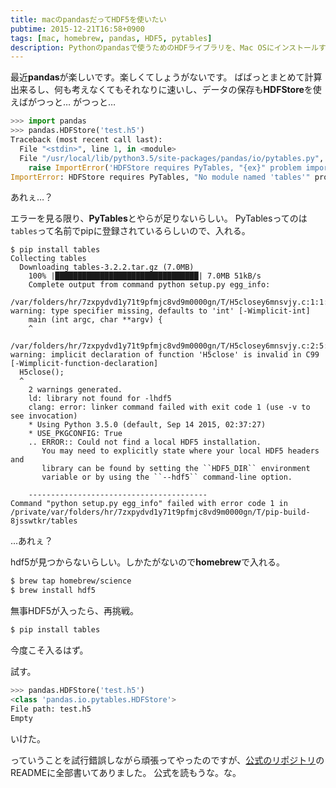 ```yaml
---
title: macのpandasだってHDF5を使いたい
pubtime: 2015-12-21T16:58+0900
tags: [mac, homebrew, pandas, HDF5, pytables]
description: Pythonのpandasで使うためのHDFライブラリを、Mac OSにインストールするための方法です。
---
```


最近**pandas**が楽しいです。楽しくてしょうがないです。
ばばっとまとめて計算出来るし、何も考えなくてもそれなりに速いし、データの保存も**HDFStore**を使えばがつっと…
がつっと…
``` python
>>> import pandas
>>> pandas.HDFStore('test.h5')
Traceback (most recent call last):
  File "<stdin>", line 1, in <module>
  File "/usr/local/lib/python3.5/site-packages/pandas/io/pytables.py", line 385, in __init__
    raise ImportError('HDFStore requires PyTables, "{ex}" problem importing'.format(ex=str(ex)))
ImportError: HDFStore requires PyTables, "No module named 'tables'" problem importing
```
あれぇ…？

エラーを見る限り、**PyTables**とやらが足りないらしい。
PyTablesってのは`tables`って名前でpipに登録されているらしいので、入れる。
```
$ pip install tables
Collecting tables
  Downloading tables-3.2.2.tar.gz (7.0MB)
    100% |████████████████████████████████| 7.0MB 51kB/s 
    Complete output from command python setup.py egg_info:
    /var/folders/hr/7zxpydvd1y71t9pfmjc8vd9m0000gn/T/H5closey6mnsvjy.c:1:1: warning: type specifier missing, defaults to 'int' [-Wimplicit-int]
    main (int argc, char **argv) {
    ^
    /var/folders/hr/7zxpydvd1y71t9pfmjc8vd9m0000gn/T/H5closey6mnsvjy.c:2:5: warning: implicit declaration of function 'H5close' is invalid in C99 [-Wimplicit-function-declaration]
  H5close();
  ^
    2 warnings generated.
    ld: library not found for -lhdf5
    clang: error: linker command failed with exit code 1 (use -v to see invocation)
    * Using Python 3.5.0 (default, Sep 14 2015, 02:37:27)
    * USE_PKGCONFIG: True
    .. ERROR:: Could not find a local HDF5 installation.
       You may need to explicitly state where your local HDF5 headers and
       library can be found by setting the ``HDF5_DIR`` environment
       variable or by using the ``--hdf5`` command-line option.
    
    ----------------------------------------
Command "python setup.py egg_info" failed with error code 1 in /private/var/folders/hr/7zxpydvd1y71t9pfmjc8vd9m0000gn/T/pip-build-8jsswtkr/tables
```
…あれぇ？

hdf5が見つからないらしい。しかたがないので**homebrew**で入れる。
``` bash
$ brew tap homebrew/science
$ brew install hdf5
```

無事HDF5が入ったら、再挑戦。
``` bash
$ pip install tables
```
今度こそ入るはず。

試す。
``` python
>>> pandas.HDFStore('test.h5')
<class 'pandas.io.pytables.HDFStore'>
File path: test.h5
Empty
```
いけた。

っていうことを試行錯誤しながら頑張ってやったのですが、[公式のリポジトリ](https://github.com/PyTables/PyTables)のREADMEに全部書いてありました。
公式を読もうな。な。
